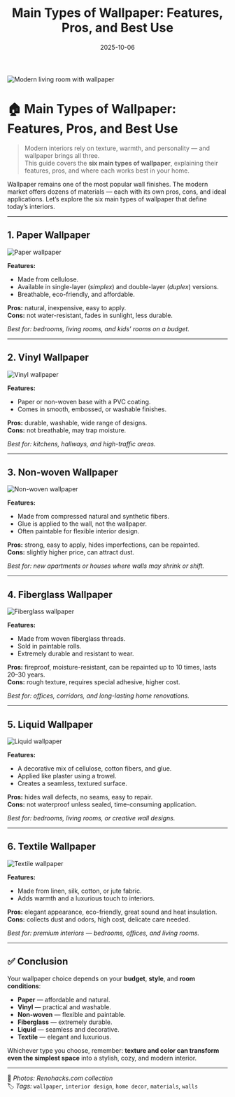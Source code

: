 ﻿---
title: "Main Types of Wallpaper: Features, Pros, and Best Use"
description: "Discover the six main types of wallpaper."
date: 2025-10-06
tags: ["wallpaper", "renovation", "interior design", "home decor", "materials", "walls"]
cover: "/images/wallpapers/main-cover.png"
translationOf: "vidy-oboyev"
draft: false
keywords:
  - "types of wallpaper"
  - "paper wallpaper"
  - "vinyl wallpaper"
  - "non-woven wallpaper"
  - "fiberglass wallpaper"
  - "liquid wallpaper"
  - "textile wallpaper"
  - "wallpaper materials"
  - "interior design walls"
  - "modern wall finishes"
  - "how to choose wallpaper"

---

![Modern living room with wallpaper](/images/wallpapers/cover.png)

# 🏠 Main Types of Wallpaper: Features, Pros, and Best Use

> Modern interiors rely on texture, warmth, and personality — and wallpaper brings all three.  
This guide covers the **six main types of wallpaper**, explaining their features, pros, and where each works best in your home.

Wallpaper remains one of the most popular wall finishes. The modern market offers dozens of materials — each with its own pros, cons, and ideal applications. Let’s explore the six main types of wallpaper that define today’s interiors.

---

## 1. Paper Wallpaper

![Paper wallpaper](/images/wallpapers/paper.png)

**Features:**
- Made from cellulose.
- Available in single-layer (*simplex*) and double-layer (*duplex*) versions.
- Breathable, eco-friendly, and affordable.

**Pros:** natural, inexpensive, easy to apply.  
**Cons:** not water-resistant, fades in sunlight, less durable.

*Best for: bedrooms, living rooms, and kids’ rooms on a budget.*

---

## 2. Vinyl Wallpaper

![Vinyl wallpaper](/images/wallpapers/vinyl.png)

**Features:**
- Paper or non-woven base with a PVC coating.
- Comes in smooth, embossed, or washable finishes.

**Pros:** durable, washable, wide range of designs.  
**Cons:** not breathable, may trap moisture.

*Best for: kitchens, hallways, and high-traffic areas.*

---

## 3. Non-woven Wallpaper

![Non-woven wallpaper](/images/wallpapers/nonwoven.png)

**Features:**
- Made from compressed natural and synthetic fibers.
- Glue is applied to the wall, not the wallpaper.
- Often paintable for flexible interior design.

**Pros:** strong, easy to apply, hides imperfections, can be repainted.  
**Cons:** slightly higher price, can attract dust.

*Best for: new apartments or houses where walls may shrink or shift.*

---

## 4. Fiberglass Wallpaper

![Fiberglass wallpaper](/images/wallpapers/fiberglass.png)

**Features:**
- Made from woven fiberglass threads.
- Sold in paintable rolls.
- Extremely durable and resistant to wear.

**Pros:** fireproof, moisture-resistant, can be repainted up to 10 times, lasts 20–30 years.  
**Cons:** rough texture, requires special adhesive, higher cost.

*Best for: offices, corridors, and long-lasting home renovations.*

---

## 5. Liquid Wallpaper

![Liquid wallpaper](/images/wallpapers/liquid.png)

**Features:**
- A decorative mix of cellulose, cotton fibers, and glue.
- Applied like plaster using a trowel.
- Creates a seamless, textured surface.

**Pros:** hides wall defects, no seams, easy to repair.  
**Cons:** not waterproof unless sealed, time-consuming application.

*Best for: bedrooms, living rooms, or creative wall designs.*

---

## 6. Textile Wallpaper

![Textile wallpaper](/images/wallpapers/textile.png)

**Features:**
- Made from linen, silk, cotton, or jute fabric.
- Adds warmth and a luxurious touch to interiors.

**Pros:** elegant appearance, eco-friendly, great sound and heat insulation.  
**Cons:** collects dust and odors, high cost, delicate care needed.

*Best for: premium interiors — bedrooms, offices, and living rooms.*

---

## ✅ Conclusion

Your wallpaper choice depends on your **budget**, **style**, and **room conditions**:
- **Paper** — affordable and natural.
- **Vinyl** — practical and washable.
- **Non-woven** — flexible and paintable.
- **Fiberglass** — extremely durable.
- **Liquid** — seamless and decorative.
- **Textile** — elegant and luxurious.

Whichever type you choose, remember: **texture and color can transform even the simplest space** into a stylish, cozy, and modern interior.

---

📸 *Photos: Renohacks.com collection*  
🏷️ *Tags:* `wallpaper`, `interior design`, `home decor`, `materials`, `walls`
